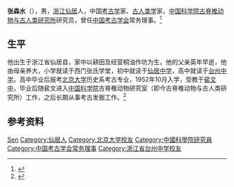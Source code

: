 '''张森水'''（{{bd|1931年|8月21日|2007年|11月27日|}}），男，[[浙江|浙江]][[仙居县|仙居]]人，中国[[考古学|考古学]]家、[[古人类学|古人类学]]家，[[中国科学院古脊椎动物与古人类研究所|中国科学院古脊椎动物与古人类研究所]]研究员，曾任[[中国考古学会|中国考古学会]]常务理事。<ref>{{Cite journal|url=http://lib.cqvip.com/Qikan/Article/Detail?id=674385173|title=张森水先生,中国旧石器考古学的领航者|author=高星|year=2017|issue=04|issn=|journal=化石|doi=|access-date=2021-01-29|archive-date=2021-02-03|archive-url=https://web.archive.org/web/20210203220237/http://lib.cqvip.com/Qikan/Article/Detail?id=674385173}}</ref>
==生平==
他出生于浙江省仙居县，家中以耕田及经营桐油作坊为生。他的父亲英年早逝，他由母亲养大，小学就读于西门张氏学堂，初中就读于[[仙居中学|仙居中学]]，高中就读于[[台州中学|台州中学]]。高中毕业后报考[[北京大学|北京大学]]历史系考古专业，1952年10月入学，受教于[[裴文中|裴文中]]，毕业后随裴文进入[[中国科学院|中国科学院]]古脊椎动物研究室（即今古脊椎动物与古人类研究所）工作，之后长期从事考古发掘工作。<ref>{{Cite web|url=http://lib.cqvip.com/Qikan/Article/Detail?id=674385173|title=行千里路，考万年古——深切怀念张森水先生（一）|author=高星|publisher=中科院古脊椎动物与古人类研究所|date=2014-12-01|access-date=2021-01-29|archive-date=2021-02-03|archive-url=https://web.archive.org/web/20210203220237/http://lib.cqvip.com/Qikan/Article/Detail?id=674385173}}</ref>
== 参考资料 ==
{{reflist}}

{{Navboxes
| title  = 张森水在[[中国考古学会|中国考古学会]]的职务
| list1  =
{{中国考古学会第四届理事会}}
}}

{{Authority control}}
{{DEFAULTSORT:Zhang张}}
[[Category:张姓|Sen]]
[[Category:仙居人|Category:仙居人]]
[[Category:北京大学校友|Category:北京大学校友]]
[[Category:中國科學院研究員|Category:中國科學院研究員]]
[[Category:中国考古学会常务理事|Category:中国考古学会常务理事]]
[[Category:浙江省台州中学校友|Category:浙江省台州中学校友]]

{{中国人物小作品}}